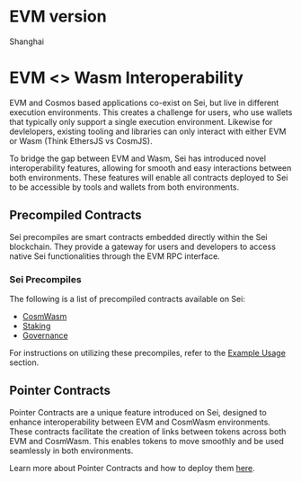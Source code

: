 
[//]: # (import interoperability from '../assets/interoperability.png';)

# EVM version
Shanghai

# EVM \<\> Wasm Interoperability
EVM and Cosmos based applications co-exist on Sei, but live in different execution environments.
This creates a challenge for users, who use wallets that typically only support a single execution environment.
Likewise for devlelopers, existing tooling and libraries can only interact with either EVM or Wasm (Think EthersJS vs CosmJS).

To bridge the gap between EVM and Wasm, Sei has introduced novel interoperability features, allowing for smooth and easy interactions between both environments.
These features will enable all contracts deployed to Sei to be accessible by tools and wallets from both environments.

[//]: # (<ImageWithCaption img={interoperability} alt="Interoperability" caption="Enabling seamless access to all tokens and contracts on Sei"/>)

## Precompiled Contracts

Sei precompiles are smart contracts embedded directly within the Sei blockchain. They provide a gateway for users and developers to access native Sei functionalities through the EVM RPC interface.

### Sei Precompiles

The following is a list of precompiled contracts available on Sei:

- [CosmWasm](./precompiles/cosmwasm.mdx)
- [Staking](./precompiles/staking.mdx)
- [Governance](./precompiles/governance.mdx)

For instructions on utilizing these precompiles, refer to the [Example Usage](./precompiles/example-usage.mdx) section.

## Pointer Contracts

Pointer Contracts are a unique feature introduced on Sei, designed to enhance interoperability between EVM and CosmWasm environments.
These contracts facilitate the creation of links between tokens across both EVM and CosmWasm.
This enables tokens to move smoothly and be used seamlessly in both environments.

Learn more about Pointer Contracts and how to deploy them [here](./pointer-contracts.mdx).
